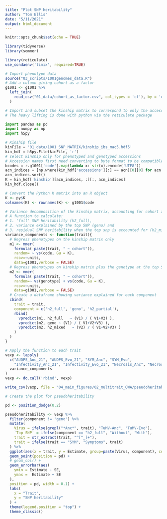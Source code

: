 ```yaml
---
title: "Plot SNP heritability"
author: "Tom Ellis"
date: "5/11/2021"
output: html_document
---
```


```r
knitr::opts_chunk$set(echo = TRUE)

library(tidyverse)
library(sommer)

library(reticulate)
use_condaenv('limix', required=TRUE)
```

```r
# Import phenotype data
source("03_scripts/1001genomes_data.R")
# Add a column giving cohort as a factor
g1001 <- g1001 %>% 
  left_join(
    read_csv("01_data/cohort_as_factor.csv", col_types = 'cf'), by = 'code'
  )
```

```python
# Import and subset the kinship matrix to correspond to only the accessions in the phenotype file.
# The heavy lifting is done with python via the reticulate package

import pandas as pd
import numpy as np
import h5py

# Kinship file
kinFile = '01_data/1001_SNP_MATRIX/kinship_ibs_mac5.hdf5'
kin_hdf = h5py.File(kinFile, 'r')
# select kinship only for phenotyped and genotyped accessions
# Accession names first need converting to byte format to be compatible with HDF5 files
bcodes = r.g1001['code'].map(lambda x: str(x).encode('UTF8'))
acn_indices = [np.where(kin_hdf['accessions'][:] == acn)[0][0] for acn in bcodes]
acn_indices.sort()
K = kin_hdf['kinship'][acn_indices, :][:, acn_indices]
kin_hdf.close()

```


```r
# Convert the Python K matrix into an R object
K <- py$K
colnames(K) <- rownames(K) <- g1001$code

# Variance decomposition of the kinship matrix, accounting for cohort as a cofactor.
# A function to calculate:
# 1. 'full' SNP heritability (h2_full),
# 2. variance explained by the top SNP (geno) and 
# 3. residual SNP heritability when the top snp is accounted for (h2_mixed)
variance_components <- function(trait){
  # Regress phenotypes on the kinship matrix only
  m1 <- mmer(
    formula( paste(trait, " ~ cohort")),
    random= ~ vs(code, Gu = K),
    rcov=~units,
    data=g1001,verbose = FALSE)
  # Regress phenotypes on kinship matrix plus the genotype at the top SNP
  m2 <- mmer(
    formula( paste(trait, " ~ cohort")),
    random=~ vs(genotype) + vs(code, Gu = K),
    rcov=~units,
    data=g1001,verbose = FALSE)
  # Create a dataframe showing variance explained for each component
  cbind(
    trait = trait,
    component = c('h2_full', 'geno', 'h2_partial'),
    rbind(
      vpredict(m1, h2_full   ~ (V1) / ( V1+V2) ),
      vpredict(m2, geno ~ (V1) / ( V1+V2+V3) ),
      vpredict(m2, h2_mixed   ~ (V2) / ( V1+V2+V3) )
    )
  )
}

# Apply the function to each trait
vexp <- lapply(
  c("AUDPS_Anc_21", "AUDPS_Evo_21", "SYM_Anc", "SYM_Evo",
    "Infectivity_Anc_21", "Infectivity_Evo_21", "Necrosis_Anc", "Necrosis_Evo"), 
  variance_components
)
vexp <- do.call('rbind', vexp)

write_csv(vexp, file = "04_main_figures/02_multitrait_GWA/pseudoheritabiliy.csv")
```

```r

# Create the plot for pseudoheritability

pd <- position_dodge(0.2)

pseudoheritability <- vexp %>% 
  filter(component != 'geno') %>% 
  mutate(
    Virus = ifelse(grepl("*Anc*", trait), "TuMV-Anc", "TuMV-Evo"),
    `Top SNP` = ifelse(component == "h2_full", "Without", "With"),
    trait = str_extract(trait, "^[^_]+"),
    trait = ifelse(trait == "SYM", "Symptoms", trait)
  ) %>% 
  ggplot(aes(x = trait, y = Estimate, group=paste(Virus, component), colour = Virus, shape = `Top SNP`)) +
  geom_point(position = pd) +
  # geom_col() + 
  geom_errorbar(aes(
    ymin = Estimate - SE,
    ymax =  Estimate + SE
  ),
  position = pd, width = 0.1) +
  labs(
    x = "Trait",
    y = "SNP heritability"
  ) +
  theme(legend.position = "top") +
  theme_classic()
```

